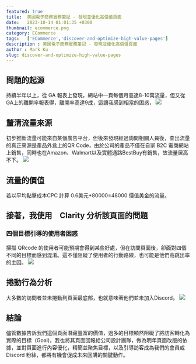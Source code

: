 ```yaml
---
featured: true
title:  美國電子商務實務筆記 - 發現並優化高價值頁面
date:   2023-10-14 01:01:35 +0300
thumbnail: ecommerce.png
category: ECommerce
tags:   ['ECommerce','discover-and-optimize-high-value-pages']
description : 美國電子商務實務筆記 - 發現並優化高價值頁面
author : Mark Ku
slug: discover-and-optimize-high-value-pages
---
```


## 問題的起源
持續半年以上，從 GA 報表上發現，網站中一頁每個月高達8-10萬流量，但又從 GA上的離開率報表得，離開率高達9成，這讓我感到相當的困惑，
![](1.png)

## 釐清流量來源
初步推斷流量可能來自某個廣告平台，但後來發現經過詢問相關人員後，查出流量的真正來源是產品外盒上的QR Code，由於公司的產品不僅在自家 B2C 電商網站上銷售，同時也在Amazon、Walmart以及實體通路BestBuy有銷售，故流量居高不下。
![](2.png)

## 流量的價值 
若以平均點擊成本CPC 計算 0.6美元*80000=48000 價值美金的流量。

## 接著，我使用　Clarity 分析該頁面的問題
### 四個目標引導的使用者困惑
掃描 QRcode 的使用者可能預期會得到某些好處，但在訪問頁面後，卻面對四個不同的目標而感到混淆。這不僅阻礙了使用者的行動路線，也可能是他們高跳出率的主因。
![](3.png)

## 捲動行為分析
大多數的訪問者並未捲動到頁面最底部，也就意味著他們並未加入Discord。
![](4.png)

## 結論
儘管數據告訴我們這個頁面潛藏豐富的價值，過多的目標顯然阻礙了將訪客轉化為實際的目標（Goal)，我也將其頁面回報給公司設計團隊，做為明年頁面改版的依據，並對頁面進行內容優化，精簡並聚焦目標，以及引導訪客成為我們的會員或 Discord 粉絲，都將有機會促成未來回購的關鍵動作。

